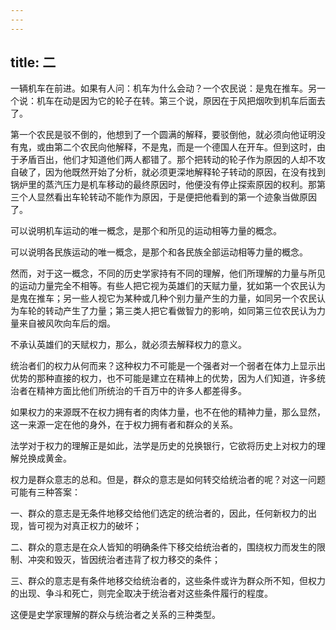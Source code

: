```yaml
---
---
---
```

title: 二
---



一辆机车在前进。如果有人问：机车为什么会动？一个农民说：是鬼在推车。另一个说：机车在动是因为它的轮子在转。第三个说，原因在于风把烟吹到机车后面去了。

第一个农民是驳不倒的，他想到了一个圆满的解释，要驳倒他，就必须向他证明没有鬼，或由第二个农民向他解释，不是鬼，而是一个德国人在开车。但到这时，由于矛盾百出，他们才知道他们两人都错了。那个把转动的轮子作为原因的人却不攻自破了，因为他既然开始了分析，就必须更深地解释轮子转动的原因，在没有找到锅炉里的蒸汽压力是机车移动的最终原因时，他便没有停止探索原因的权利。那第三个人显然看出车轮转动不能作为原因，于是便把他看到的第一个迹象当做原因了。

可以说明机车运动的唯一概念，是那个和所见的运动相等力量的概念。

可以说明各民族运动的唯一概念，是那个和各民族全部运动相等力量的概念。

然而，对于这一概念，不同的历史学家持有不同的理解，他们所理解的力量与所见的运动力量完全不相等。有些人把它视为英雄们的天赋力量，犹如第一个农民认为是鬼在推车；另一些人视它为某种或几种个别力量产生的力量，如同另一个农民认为车轮的转动产生了力量；第三类人把它看做智力的影响，如同第三位农民认为力量来自被风吹向车后的烟。

不承认英雄们的天赋权力，那么，就必须去解释权力的意义。

统治者们的权力从何而来？这种权力不可能是一个强者对一个弱者在体力上显示出优势的那种直接的权力，也不可能是建立在精神上的优势，因为人们知道，许多统治者在精神方面比他们所统治的千百万中的许多人都差得多。

如果权力的来源既不在权力拥有者的肉体力量，也不在他的精神力量，那么显然，这一来源一定在他的身外，在于权力拥有者和群众的关系。

法学对于权力的理解正是如此，法学是历史的兑换银行，它欲将历史上对权力的理解兑换成黄金。

权力是群众意志的总和。但是，群众的意志是如何转交给统治者的呢？对这一问题可能有三种答案：

一、群众的意志是无条件地移交给他们选定的统治者的，因此，任何新权力的出现，皆可视为对真正权力的破坏；

二、群众的意志是在众人皆知的明确条件下移交给统治者的，围绕权力而发生的限制、冲突和毁灭，皆因统治者违背了权力移交的条件；

三、群众的意志是有条件地移交给统治者的，这些条件或许为群众所不知，但权力的出现、争斗和死亡，则完全取决于统治者对这些条件履行的程度。

这便是史学家理解的群众与统治者之关系的三种类型。